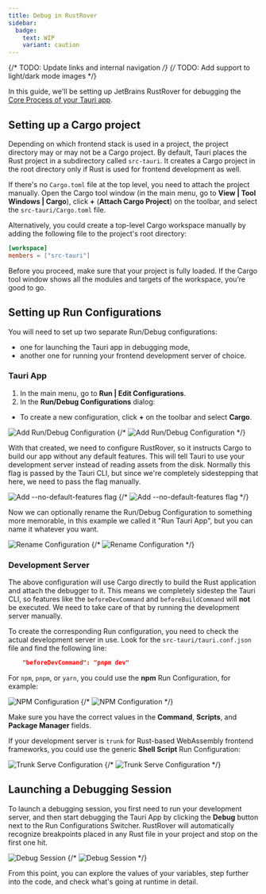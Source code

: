 ```yaml
---
title: Debug in RustRover
sidebar:
  badge:
    text: WIP
    variant: caution
---
```


{/* TODO: Update links and internal navigation */}
{/* TODO: Add support to light/dark mode images */}

In this guide, we'll be setting up JetBrains RustRover for debugging the [Core Process of your Tauri app](/concept/process-model/#the-core-process).

## Setting up a Cargo project

Depending on which frontend stack is used in a project, the project directory may or may not be a Cargo project. By default, Tauri places the Rust project in a subdirectory called `src-tauri`. It creates a Cargo project in the root directory only if Rust is used for frontend development as well.

If there's no `Cargo.toml` file at the top level, you need to attach the project manually. Open the Cargo tool window (in the main menu, go to **View | Tool Windows | Cargo**), click **+** (**Attach Cargo Project**) on the toolbar, and select the `src-tauri/Cargo.toml` file.

Alternatively, you could create a top-level Cargo workspace manually by adding the following file to the project's root directory:

```toml title=Cargo.toml
[workspace]
members = ["src-tauri"]
```

Before you proceed, make sure that your project is fully loaded. If the Cargo tool window shows all the modules and targets of the workspace, you’re good to go.

## Setting up Run Configurations

You will need to set up two separate Run/Debug configurations:

- one for launching the Tauri app in debugging mode,
- another one for running your frontend development server of choice.

### Tauri App

1. In the main menu, go to **Run | Edit Configurations**.
2. In the **Run/Debug Configurations** dialog:

- To create a new configuration, click **+** on the toolbar and select **Cargo**.

![Add Run/Debug Configuration](@assets/develop/Debug/rustrover/add-cargo-config-light.png)
{/* ![Add Run/Debug Configuration](@assets/develop/Debug/rustrover/add-cargo-config-dark.png#gh-dark-mode-only) */}

With that created, we need to configure RustRover, so it instructs Cargo to build our app without any default features. This will tell Tauri to use your development server instead of reading assets from the disk. Normally this flag is passed by the Tauri CLI, but since we're completely sidestepping that here, we need to pass the flag manually.

![Add `--no-default-features` flag](@assets/develop/Debug/rustrover/set-no-default-features-light.png)
{/* ![Add `--no-default-features` flag](@assets/develop/Debug/rustrover/set-no-default-features-dark.png#gh-dark-mode-only) */}

Now we can optionally rename the Run/Debug Configuration to something more memorable, in this example we called it "Run Tauri App", but you can name it whatever you want.

![Rename Configuration](@assets/develop/Debug/rustrover/rename-configuration-light.png)
{/* ![Rename Configuration](@assets/develop/Debug/rustrover/rename-configuration-dark.png#gh-dark-mode-only) */}

### Development Server

The above configuration will use Cargo directly to build the Rust application and attach the debugger to it. This means we completely sidestep the Tauri CLI, so features like the `beforeDevCommand` and `beforeBuildCommand` will **not** be executed. We need to take care of that by running the development server manually.

To create the corresponding Run configuration, you need to check the actual development server in use. Look for the `src-tauri/tauri.conf.json` file and find the following line:

```json
    "beforeDevCommand": "pnpm dev"
```

For `npm`, `pnpm`, or `yarn`, you could use the **npm** Run Configuration, for example:

![NPM Configuration](@assets/develop/Debug/rustrover/npm-configuration-light.png)
{/* ![NPM Configuration](@assets/develop/Debug/rustrover/npm-configuration-dark.png#gh-dark-mode-only) */}

Make sure you have the correct values in the **Command**, **Scripts**, and **Package Manager** fields.

If your development server is `trunk` for Rust-based WebAssembly frontend frameworks, you could use the generic **Shell Script** Run Configuration:

![Trunk Serve Configuration](@assets/develop/Debug/rustrover/trunk-configuration-light.png)
{/* ![Trunk Serve Configuration](@assets/develop/Debug/rustrover/trunk-configuration-dark.png#gh-dark-mode-only) */}

## Launching a Debugging Session

To launch a debugging session, you first need to run your development server, and then start debugging the Tauri App by clicking the **Debug** button next to the Run Configurations Switcher. RustRover will automatically recognize breakpoints placed in any Rust file in your project and stop on the first one hit.

![Debug Session](@assets/develop/Debug/rustrover/debug-session-light.png)
{/* ![Debug Session](@assets/develop/Debug/rustrover/debug-session-dark.png#gh-dark-mode-only) */}

From this point, you can explore the values of your variables, step further into the code, and check what's going at runtime in detail.

[core process of your tauri app]: ../../../../concept/process-model#the-core-process
